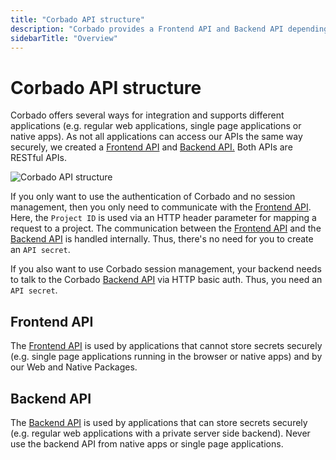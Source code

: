 ```yaml
---
title: "Corbado API structure"
description: "Corbado provides a Frontend API and Backend API depending on the way you want to integrate and your tech stack."
sidebarTitle: "Overview"
---
```


# Corbado API structure

Corbado offers several ways for integration and supports different applications (e.g. regular web applications, single page applications or native apps). As not all applications can access our APIs the same way securely, we created a [Frontend API](/backend-integration/corbado-api-structure/frontend-api) and [Backend API.](/backend-integration/corbado-api-structure/backend-api) Both APIs are RESTful APIs.

![Corbado API structure](/images/backend-integration/api-structure.png)

If you only want to use the authentication of Corbado and no session management, then you only need to communicate with the [Frontend API](/backend-integration/corbado-api-structure/frontend-api). Here, the `Project ID` is used via an HTTP header parameter for mapping a request to a project. The communication between the [Frontend API](/backend-integration/corbado-api-structure/frontend-api) and the [Backend API](/backend-integration/corbado-api-structure/backend-api) is handled internally. Thus, there's no need for you to create an `API secret`.

If you also want to use Corbado session management, your backend needs to talk to the Corbado [Backend API](/backend-integration/corbado-api-structure/backend-api) via HTTP basic auth. Thus, you need an `API secret`.

## Frontend API

The [Frontend API](/backend-integration/corbado-api-structure/frontend-api) is used by applications that cannot store secrets securely (e.g. single page applications running in the browser or native apps) and by our Web and Native Packages.

## Backend API

The [Backend API](/backend-integration/corbado-api-structure/backend-api) is used by applications that can store secrets securely (e.g. regular web applications with a private server side backend). Never use the backend API from native apps or single page applications.
